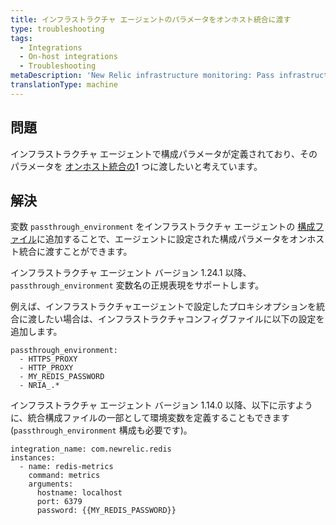 ```yaml
---
title: インフラストラクチャ エージェントのパラメータをオンホスト統合に渡す
type: troubleshooting
tags:
  - Integrations
  - On-host integrations
  - Troubleshooting
metaDescription: 'New Relic infrastructure monitoring: Pass infrastructure agent parameters to on-host Integrations.'
translationType: machine
---
```


## 問題

インフラストラクチャ エージェントで構成パラメータが定義されており、そのパラメータを [オンホスト統合の](/docs/infrastructure/host-integrations/installation/install-infrastructure-host-integrations)1 つに渡したいと考えています。

## 解決

変数 `passthrough_environment` をインフラストラクチャ エージェントの [構成ファイル](/docs/infrastructure/install-infrastructure-agent/configuration/infrastructure-agent-configuration-settings/#passthrough_-environment)に追加することで、エージェントに設定された構成パラメータをオンホスト統合に渡すことができます。

インフラストラクチャ エージェント バージョン 1.24.1 以降、 `passthrough_environment` 変数名の正規表現をサポートします。

例えば、インフラストラクチャエージェントで設定したプロキシオプションを統合に渡したい場合は、インフラストラクチャコンフィグファイルに以下の設定を追加します。

```
passthrough_environment:
  - HTTPS_PROXY
  - HTTP_PROXY
  - MY_REDIS_PASSWORD
  - NRIA_.*
```

インフラストラクチャ エージェント バージョン 1.14.0 以降、以下に示すように、統合構成ファイルの一部として環境変数を定義することもできます (`passthrough_environment` 構成も必要です)。

```
integration_name: com.newrelic.redis
instances:
  - name: redis-metrics
    command: metrics
    arguments:
      hostname: localhost
      port: 6379
      password: {{MY_REDIS_PASSWORD}}
```